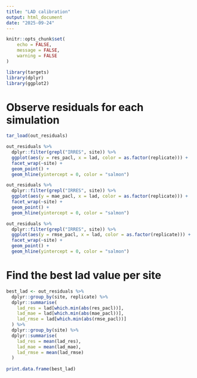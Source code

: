 ```yaml
---
title: "LAD calibration"
output: html_document
date: "2025-09-24"
---
```


```r
knitr::opts_chunk$set(
	echo = FALSE,
	message = FALSE,
	warning = FALSE
)
```

```r
library(targets)
library(dplyr)
library(ggplot2)
```


# Observe residuals for each simulation

```r
tar_load(out_residuals)
```

```r
out_residuals %>% 
  dplyr::filter(grepl("IRRES", site)) %>% 
  ggplot(aes(y = res_pacl, x = lad, color = as.factor(replicate))) +
  facet_wrap(~site) +
  geom_point() +
  geom_hline(yintercept = 0, color = "salmon")
```

```r
out_residuals %>% 
  dplyr::filter(grepl("IRRES", site)) %>% 
  ggplot(aes(y = mae_pacl, x = lad, color = as.factor(replicate))) +
  facet_wrap(~site) +
  geom_point() +
  geom_hline(yintercept = 0, color = "salmon")
```

```r
out_residuals %>% 
  dplyr::filter(grepl("IRRES", site)) %>% 
  ggplot(aes(y = rmse_pacl, x = lad, color = as.factor(replicate))) +
  facet_wrap(~site) +
  geom_point() +
  geom_hline(yintercept = 0, color = "salmon")
```

# Find the best lad value per site

```r
best_lad <- out_residuals %>% 
  dplyr::group_by(site, replicate) %>%
  dplyr::summarise(
    lad_res = lad[which.min(abs(res_pacl))],
    lad_mae = lad[which.min(abs(mae_pacl))],
    lad_rmse = lad[which.min(abs(rmse_pacl))]
  ) %>% 
  dplyr::group_by(site) %>% 
  dplyr::summarise(
    lad_res = mean(lad_res),
    lad_mae = mean(lad_mae),
    lad_rmse = mean(lad_rmse)
  )
  
print.data.frame(best_lad)
```

